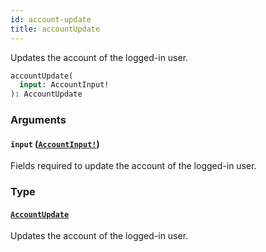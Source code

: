 ```yaml
---
id: account-update
title: accountUpdate
---
```


Updates the account of the logged-in user.

```graphql
accountUpdate(
  input: AccountInput!
): AccountUpdate

```

### Arguments

#### `input` ([`AccountInput!`](/api-reference/inputs/account-input.mdx))

Fields required to update the account of the logged-in user.

### Type

#### [`AccountUpdate`](/api-reference/objects/account-update.mdx)

Updates the account of the logged-in user.
